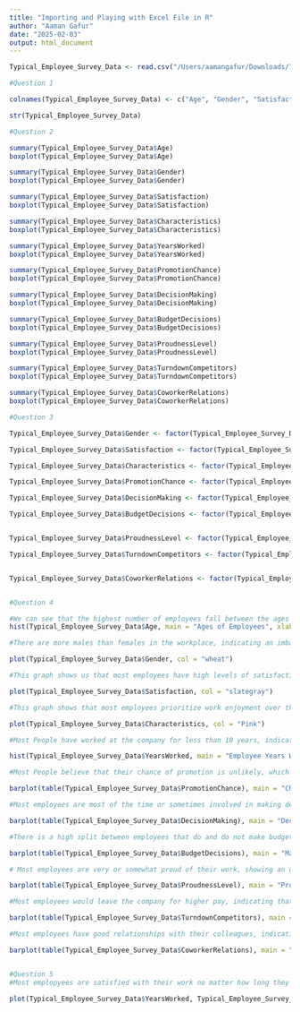 ```yaml
---
title: "Importing and Playing with Excel File in R"
author: "Aaman Gafur"
date: "2025-02-03"
output: html_document
---
```


```r

Typical_Employee_Survey_Data <- read.csv("/Users/aamangafur/Downloads/Typical_Employee_Survey_Data.csv",header = FALSE)

#Question 1

colnames(Typical_Employee_Survey_Data) <- c("Age", "Gender", "Satisfaction", "Characteristics", "YearsWorked", "PromotionChance","DecisionMaking", "BudgetDecisions","ProudnessLevel", "TurndownCompetitors", "CoworkerRelations")

str(Typical_Employee_Survey_Data)

#Question 2

summary(Typical_Employee_Survey_Data$Age)
boxplot(Typical_Employee_Survey_Data$Age)

summary(Typical_Employee_Survey_Data$Gender)
boxplot(Typical_Employee_Survey_Data$Gender)

summary(Typical_Employee_Survey_Data$Satisfaction)
boxplot(Typical_Employee_Survey_Data$Satisfaction)

summary(Typical_Employee_Survey_Data$Characteristics)
boxplot(Typical_Employee_Survey_Data$Characteristics)

summary(Typical_Employee_Survey_Data$YearsWorked)
boxplot(Typical_Employee_Survey_Data$YearsWorked)

summary(Typical_Employee_Survey_Data$PromotionChance)
boxplot(Typical_Employee_Survey_Data$PromotionChance)

summary(Typical_Employee_Survey_Data$DecisionMaking)
boxplot(Typical_Employee_Survey_Data$DecisionMaking)

summary(Typical_Employee_Survey_Data$BudgetDecisions)
boxplot(Typical_Employee_Survey_Data$BudgetDecisions)

summary(Typical_Employee_Survey_Data$ProudnessLevel)
boxplot(Typical_Employee_Survey_Data$ProudnessLevel)

summary(Typical_Employee_Survey_Data$TurndownCompetitors)
boxplot(Typical_Employee_Survey_Data$TurndownCompetitors)

summary(Typical_Employee_Survey_Data$CoworkerRelations)
boxplot(Typical_Employee_Survey_Data$CoworkerRelations)

#Question 3

Typical_Employee_Survey_Data$Gender <- factor(Typical_Employee_Survey_Data$Gender,labels = c("Male", "Female"))

Typical_Employee_Survey_Data$Satisfaction <- factor(Typical_Employee_Survey_Data$Satisfaction,levels = c(1,2,3,4), labels = c("Very Satisfied", "Moderately Satisfied", "A Little Dissatisfied", "Very Dissatisfied"))

Typical_Employee_Survey_Data$Characteristics <- factor(Typical_Employee_Survey_Data$Characteristics,levels = c(1,2,3,4,5), labels = c("High Income", "No Danger of Being Fired", "Flexible Hours", "Opportunities for Advancement", "Enjoying the Work"))

Typical_Employee_Survey_Data$PromotionChance <- factor(Typical_Employee_Survey_Data$PromotionChance,levels = c(1,2,3,4,5), labels = c("Very Likely", "Likely", "Not Sure", "Unlikely", "Very Unlikely"))

Typical_Employee_Survey_Data$DecisionMaking <- factor(Typical_Employee_Survey_Data$DecisionMaking,levels = c(1,2,3,4), labels = c("Always", "Much of the Time", "Sometimes", "Never"))

Typical_Employee_Survey_Data$BudgetDecisions <- factor(Typical_Employee_Survey_Data$BudgetDecisions,levels = c(1,2), labels = c("Yes", "No"))


Typical_Employee_Survey_Data$ProudnessLevel <- factor(Typical_Employee_Survey_Data$ProudnessLevel,levels = c(1,2,3,4), labels = c("Very Proud", "Somewhat Proud", "Indifferent", "Not At All Proud"))

Typical_Employee_Survey_Data$TurndownCompetitors <- factor(Typical_Employee_Survey_Data$TurndownCompetitors,levels = c(1,2,3,4,5), labels = c("Very Likely", "Likely", "Not Sure", "Unlikely", "Very Unlikely"))


Typical_Employee_Survey_Data$CoworkerRelations <- factor(Typical_Employee_Survey_Data$CoworkerRelations,levels = c(1,2,3,4,5), labels = c("Very Good", "Good", "So So", "Bad", "Very Bad"))


#Question 4

#We can see that the highest number of employees fall between the ages of 30 and 40, showing that most are middle aged. 
hist(Typical_Employee_Survey_Data$Age, main = "Ages of Employees", xlab = "Age Range", ylab = "Number of People", col = "Blue")

#There are more males than females in the workplace, indicating an imbalance.

plot(Typical_Employee_Survey_Data$Gender, col = "wheat")

#This graph shows us that most employees have high levels of satisfaction at the workplace, indicating a positive attitude towards the job.

plot(Typical_Employee_Survey_Data$Satisfaction, col = "slategray")

#This graph shows that most employees prioritize work enjoyment over their pay.

plot(Typical_Employee_Survey_Data$Characteristics, col = "Pink")

#Most People have worked at the company for less than 10 years, indicating that most leave as they get older.

hist(Typical_Employee_Survey_Data$YearsWorked, main = "Employee Years Worked", xlab = "Years Worked", col = "Orange")

#Most People believe that their chance of promotion is unlikely, which shows there may not be chances of promotion at the company.

barplot(table(Typical_Employee_Survey_Data$PromotionChance), main = "Chance of Promotion", col = "red", ylab = "Number of Employees", xlab = "Likeliness")

#Most employees are most of the time or sometimes involved in making decisions, showing inconsistent opportunities among employees.

barplot(table(Typical_Employee_Survey_Data$DecisionMaking), main = "Decision Making", col = "blue", ylab = "Number of Employees", xlab = "How Often")

#There is a high split between employees that do and do not make budgeting decisions, but most employees do.

barplot(table(Typical_Employee_Survey_Data$BudgetDecisions), main = "Making Budget Decisions", col = "green", ylab = "Number of Employees", xlab = "Do You Make Decisions?")

# Most employees are very or somewhat proud of their work, showing an overall positive attitude towards the company.

barplot(table(Typical_Employee_Survey_Data$ProudnessLevel), main = "Proudness Level", col = "Orange", ylab = "Number of Employees", xlab = "Level of Proudness")

#Most employees would leave the company for higher pay, indicating that the company may need to improve on certain aspects that increase employee retention.

barplot(table(Typical_Employee_Survey_Data$TurndownCompetitors), main = "Chance of Turning Down Competitors", col = "Purple", ylab = "Number of Employees", xlab = "Are You Staying With the Company?")

#Most employees have good relationships with their colleagues, indicating that there is a positive culture in the workplace and company. 

barplot(table(Typical_Employee_Survey_Data$CoworkerRelations), main = "Coworker Relations", col = "Yellow", ylab = "Number of Employees", xlab = "Relationship with Coworkers")


#Question 5
#Most emplopyees are satisfied with their work no matter how long they have been at the company.

plot(Typical_Employee_Survey_Data$YearsWorked, Typical_Employee_Survey_Data$Satisfaction, main = "Years Worked vs Employee Satisfaction", xlab = "Years Worked", ylab = "Level of Satisfaction", col = "Red")

```


